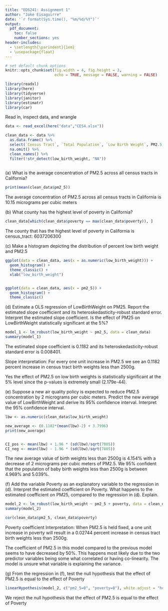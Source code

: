 ```yaml
---
title: "EDS241: Assignment 1"
author: "Jake Eisaguirre"
date: '`r format(Sys.time(), "%m/%d/%Y")`'
output: 
  pdf_document:
    toc: false
    number_sections: yes
header-includes:
  - \setlength{\parindent}{1em}
  - \usepackage{float}
--- 
```

``` r

# set default chunk options
knitr::opts_chunk$set(fig.width = 4, fig.height = 3, 
                      echo = TRUE, message = FALSE, warning = FALSE)

library(readxl)
library(here)
library(tidyverse)
library(janitor)
library(estimatr)
library(car)

```

\noindent Read in, inspect data, and wrangle
```r
data <- read_excel(here("data","CES4.xlsx"))

clean_data <- data %>% 
  as.data.frame() %>% 
  select(`Census Tract`, `Total Population`, `Low Birth Weight`, PM2.5, Poverty) %>% 
  na.omit() %>% 
  clean_names() %>% 
  filter(!str_detect(low_birth_weight, "NA"))
  


```


\noindent(a) What is the average concentration of PM2.5 across all census tracts in California?
```r
print(mean(clean_data$pm2_5))
```
The average concentration of PM2.5 across all census tracts in California is 10.15 micrograms per cubic meters


\noindent(b) What county has the highest level of poverty in California?
```r
clean_data[which(clean_data$poverty == max(clean_data$poverty)), ]
```
The county that has the highest level of poverty in California is census_tract: 6037206300


\noindent(c) Make a histogram depicting the distribution of percent low birth weight and PM2.5
```r
ggplot(data = clean_data, aes(x = as.numeric(low_birth_weight))) +
  geom_histogram() +
  theme_classic() +
  xlab("low_birth_weight")


ggplot(data = clean_data, aes(x = pm2_5)) +
  geom_histogram() +
  theme_classic()
```

\noindent (d) Estimate a OLS regression of LowBirthWeight on PM25. Report the estimated slope coefficient and its heteroskedasticity-robust standard error. Interpret the estimated slope coefficient. Is the effect of PM25 on LowBirthWeight statistically significant at the 5%?
```r

model_1 <- lm_robust(low_birth_weight ~ pm2_5, data = clean_data)
summary(model_1)

```
The estimated slope coefficient is 0.1182 and its heteroskedasticity-robust standard error is 0.008401. 

Slope interpretation: For every one unit increase in PM2.5 we see an 0.1182 percent increase in census tract birth weights less than 2500g. 

Yes the effect of PM2.5 on low birth weights is statistically significant at the 5% level since the p-values is extremely small (2.179e-44). 


\noindent(e) Suppose a new air quality policy is expected to reduce PM2.5 concentration by 2 micrograms per cubic meters. Predict the new average value of LowBirthWeight and derive its 95% confidence interval. Interpret the 95% confidence interval.
```r
lbw <- as.numeric(clean_data$low_birth_weight)

new_average <- (0.1182*(mean(lbw)-2) + 3.7996)
print(new_average)


CI_pos <- mean(lbw) + 1.96 * (sd(lbw)/sqrt(7805))
CI_neg <- mean(lbw) - 1.96 * (sd(lbw)/sqrt(7805))
```
The new average value of birth weights less than 2500g is 4.154% with a decrease of 2 micrograms per cubic meters of PM2.5. We 95% confident that the population of baby birth weights less than 2500g is between 4.969% and 5.039%. 


\noindent (f) Add the variable Poverty as an explanatory variable to the regression in (d). Interpret the estimated coefficient on Poverty. What happens to the estimated coefficient on PM25, compared to the regression in (d). Explain.
```r
model_2 <- lm_robust(low_birth_weight ~ pm2_5 + poverty, data = clean_data)
summary(model_2)

cor(clean_data$pm2_5, clean_data$poverty)
```
Poverty coefficient Interpretation: When PM2.5 is held fixed, a one unit increase in poverty will result in a 0.02744 percent increase in census tract birth weights less than 2500g.

The coefficient of PM2.5 in this model compared to the previous model seems to have decreased by 50%. This happens most likely due to the two predictor variables being some what correlated or having co-linearity. The model is unsure what variable is explaining the variance. 


\noindent(g) From the regression in (f), test the null hypothesis that the effect of PM2.5 is equal to the effect of Poverty
```r
linearHypothesis(model_2, c("pm2_5=0", "poverty=0"), white.adjust = "hc2")
```
We reject the null hypothesis that the effect of PM2.5 is equal to the effect of Poverty
